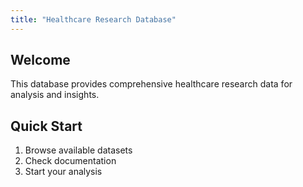 ```yaml
---
title: "Healthcare Research Database"
---
```


## Welcome

This database provides comprehensive healthcare research data for analysis and insights.

:::{.callout-note}
## Quick Start
1. Browse available datasets
2. Check documentation
3. Start your analysis
:::
